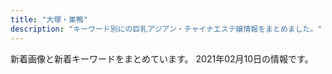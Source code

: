 ```yaml
---
title: "大塚・巣鴨"
description: "キーワード別にの巨乳アジアン・チャイナエステ嬢情報をまとめました。"
---
```


新着画像と新着キーワードをまとめています。
2021年02月10日の情報です。

<DmmAffiliateIns />
<KeywordTable
  shops={
    [
    {
        "name": "\u30de\u30b7\u30e5\u30de\u30ed",
        "keywords": {},
        "station": "JR\u99d2\u8fbc\u99c5\u6771\u53e3",
        "url": "http://arm-es.com/",
        "img_links": [
            "http://arm-es.com/media/sites/13/elementor/thumbs/1612941267-3-p2nc2n5s8wdne3iijmujipa4axtqhup7qyec8bx9rs.jpg",
            "http://arm-es.com/media/sites/13/2021/02/1612779404-flash.jpg",
            "http://arm-es.com/media/sites/13/elementor/thumbs/1612941358-6-p2nc50p4hwo04c242i90pvxr9n6a4w3lmuj88837vk.jpg",
            "http://arm-es.com/media/sites/13/elementor/thumbs/1612941284-4-p2nc3351h2zivgvaybr7738yehmz4pgnh5hle19ku0.jpg",
            "http://arm-es.com/media/sites/13/elementor/thumbs/1612941267-3-p2nc2n5t7zewrticxz9ywzit7kvvofo0z361k1m1ls.jpg",
            "http://arm-es.com/media/sites/13/elementor/thumbs/1612941410-5-p2nc6dkpe7hnic39qqy6x9d191f82kitxforuwdz20.jpg",
            "http://arm-es.com/media/sites/13/2021/02/1612776477-top.jpg",
            "http://arm-es.com/media/sites/13/2021/02/r1-1.jpg",
            "http://arm-es.com/media/sites/13/elementor/thumbs/1612941250-2-p2nc276jzst1ag5kjadb8ljz412n1kwl8w2sec9qjk.jpg",
            "http://arm-es.com/media/sites/13/2021/02/r2-1.jpg",
            "http://arm-es.com/media/sites/13/elementor/thumbs/1612941234-1-p2nc1s54yg8g4orez3va4pcllv4rmf8vutn0pww1b4.jpg",
            "http://arm-es.com/media/sites/13/elementor/thumbs/1612941250-2-p2nc276j0prrwq5q4xxvubba7e0huzxs0rb32mkypk.jpg",
            "http://arm-es.com/media/sites/13/elementor/thumbs/1612941358-6-p2nc50p3itmqqm29o5tlblp2d044yb4sepriwieg1k.jpg",
            "http://arm-es.com/media/sites/13/2021/02/1612941410-5.jpg",
            "http://arm-es.com/media/sites/13/elementor/thumbs/1612941234-1-p2nc1s53zd76qyrkkrfuqf3wp82mfua2movbe779h4.jpg",
            "http://arm-es.com/media/sites/13/2021/02/1612779406-flash1.jpg",
            "http://arm-es.com/media/sites/13/elementor/thumbs/1612941284-4-p2nc3352g60s96v5co6mldhnb4p4bafgpa9apqyco0.jpg"
        ]
    },
    {
        "url": "http://iyasi.relaxnabi.com/",
        "keywords": {
            "90": 1,
            "F": 1,
            "E": 4,
            "88": 1,
            "C": 4,
            "D": 9,
            "89": 1,
            "92": 1,
            "G": 1
        },
        "station": "JR\u5927\u585a\u99c5\u5357\u53e3",
        "name": "\u7652\u3057\u306e\u5fc3",
        "img_links": [
            "http://iyasi.relaxnabi.com/css/staff/staff29.jpg",
            "http://iyasi.relaxnabi.com/css/staff/staff0002.jpg",
            "http://iyasi.relaxnabi.com/css/staff/staff53-a.jpg",
            "http://iyasi.relaxnabi.com/css/staff/staff007-a.jpg",
            "http://iyasi.relaxnabi.com/css/staff/staff33-b.jpg",
            "http://iyasi.relaxnabi.com/css/nav/nav-005.png",
            "http://iyasi.relaxnabi.com/css/staff/staff49.jpg",
            "http://iyasi.relaxnabi.com/css/staff/staff53.jpg",
            "http://iyasi.relaxnabi.com/css/staff/staff33-d.jpg",
            "http://iyasi.relaxnabi.com/css/staff/staff41-a.jpg",
            "http://iyasi.relaxnabi.com/css/staff/staff39-b.jpg",
            "http://iyasi.relaxnabi.com/css/staff/staff0002-a.jpg",
            "http://iyasi.relaxnabi.com/css/staff/staff37.jpg",
            "http://iyasi.relaxnabi.com/css/staff/staff39.jpg",
            "http://iyasi.relaxnabi.com/css/nav/nav-004.png",
            "http://iyasi.relaxnabi.com/css/top0004-right.jpg",
            "http://iyasi.relaxnabi.com/css/staff/staff26-a.jpg",
            "http://iyasi.relaxnabi.com/css/staff/staff006.jpg",
            "http://iyasi.relaxnabi.com/css/staff/staff019-a.jpg",
            "http://iyasi.relaxnabi.com/css/staff/staff37-a.jpg",
            "http://iyasi.relaxnabi.com/css/staff/staff26.jpg",
            "http://iyasi.relaxnabi.com/css/staff/staff46-a.jpg",
            "http://iyasi.relaxnabi.com/css/staff/naiyo01.jpg",
            "http://iyasi.relaxnabi.com/css/staff/staff46.jpg",
            "http://iyasi.relaxnabi.com/css/staff/staff016-a.jpg",
            "http://iyasi.relaxnabi.com/css/staff/staff0002-b.jpg",
            "http://iyasi.relaxnabi.com/css/top03.jpg",
            "http://iyasi.relaxnabi.com/css/staff/staff49-a.jpg",
            "http://iyasi.relaxnabi.com/css/recurit07.jpg",
            "http://iyasi.relaxnabi.com/css/staff/staff39-a.jpg",
            "http://iyasi.relaxnabi.com/css/top04-left.jpg",
            "http://iyasi.relaxnabi.com/css/staff/staff018.jpg",
            "http://iyasi.relaxnabi.com/css/staff/staff016.jpg",
            "http://iyasi.relaxnabi.com/css/staff/staff24-b.jpg",
            "http://iyasi.relaxnabi.com/css/staff/staff38-a.jpg",
            "http://iyasi.relaxnabi.com/css/staff/staff019.jpg",
            "http://iyasi.relaxnabi.com/css/staff/staff24.jpg",
            "http://iyasi.relaxnabi.com/css/staff/staff40.jpg",
            "http://iyasi.relaxnabi.com/css/staff/staff52-a.jpg",
            "http://iyasi.relaxnabi.com/css/staff/staff33.jpg",
            "http://iyasi.relaxnabi.com/css/staff/staff29-a.jpg",
            "http://iyasi.relaxnabi.com/css/staff/staff007-b.jpg",
            "http://iyasi.relaxnabi.com/css/staff/staff33-c.jpg",
            "http://iyasi.relaxnabi.com/css/top01.jpg",
            "http://iyasi.relaxnabi.com/css/staff/staff45.jpg",
            "http://iyasi.relaxnabi.com/css/staff/staff007.jpg",
            "http://iyasi.relaxnabi.com/css/staff/staff47-a.jpg",
            "http://iyasi.relaxnabi.com/css/staff/staff38.jpg",
            "http://iyasi.relaxnabi.com/css/staff/staff29-b.jpg",
            "http://iyasi.relaxnabi.com/css/staff/staff26-b.jpg",
            "http://iyasi.relaxnabi.com/css/nav/nav-006.png",
            "http://iyasi.relaxnabi.com/css/staff/staff51.jpg",
            "http://iyasi.relaxnabi.com/css/staff/staff41.jpg",
            "http://iyasi.relaxnabi.com/css/staff/staff47.jpg",
            "http://iyasi.relaxnabi.com/css/staff/naiyo02.jpg",
            "http://iyasi.relaxnabi.com/css/staff/staff44.jpg",
            "http://iyasi.relaxnabi.com/css/staff/staff33-a.jpg",
            "http://iyasi.relaxnabi.com/css/nav/nav-001.png",
            "http://iyasi.relaxnabi.com/css/staff/staff006-a.jpg",
            "http://iyasi.relaxnabi.com/css/staff/staff24-a.jpg",
            "http://iyasi.relaxnabi.com/css/nav/nav-002.png",
            "http://iyasi.relaxnabi.com/css/staff/staff28-a.jpg",
            "http://iyasi.relaxnabi.com/css/staff/staff018-a.jpg",
            "http://iyasi.relaxnabi.com/css/staff/staff44-a.jpg",
            "http://iyasi.relaxnabi.com/css/staff/staff37-b.jpg",
            "http://iyasi.relaxnabi.com/css/staff/staff45-a.jpg",
            "http://iyasi.relaxnabi.com/css/c-00001.jpg",
            "http://iyasi.relaxnabi.com/css/tel09.png",
            "http://iyasi.relaxnabi.com/css/staff/staff28.jpg",
            "http://iyasi.relaxnabi.com/css/staff/staff29-c.jpg",
            "http://iyasi.relaxnabi.com/css/staff/staff33-e.jpg",
            "http://iyasi.relaxnabi.com/css/staff/staff52.jpg",
            "http://iyasi.relaxnabi.com/css/nav/nav-003.png",
            "http://iyasi.relaxnabi.com/css/staff/staff40-a.jpg"
        ]
    },
    {
        "url": "http://rin-este.info/",
        "station": "JR\u5927\u585a\u99c5\u5357\u53e3",
        "name": "\u51db\u82b1 \u308a\u3093\u304b",
        "img_links": [],
        "keywords": {}
    },
    {
        "station": "JR\u5de3\u9d28\u99c5\u6b63\u9762\u53e3",
        "url": "http://www.relax-luck.work/",
        "name": "Relax Luck",
        "img_links": [
            "http://www.relax-luck.work/sp/staff/siori.jpg",
            "http://www.relax-luck.work/sp/images/ta.png",
            "http://www.relax-luck.work/images/3.jpg",
            "http://www.relax-luck.work/sp/menu/staff.jpg",
            "http://www.relax-luck.work/sp/staff/erika.jpg",
            "http://www.relax-luck.work/img/siori1.jpg",
            "http://www.relax-luck.work/sp/images/ac1.jpg",
            "http://www.relax-luck.work/sp/img/miho1.jpg",
            "http://www.relax-luck.work/images/staff_t.jpg",
            "http://www.relax-luck.work/img/miho2.jpg",
            "http://www.relax-luck.work/sp/img/sizuka2.jpg",
            "http://www.relax-luck.work/sp/images/footer.jpg",
            "http://www.relax-luck.work/sp/menu/top.jpg",
            "http://www.relax-luck.work/sp/images/tel.png",
            "http://www.relax-luck.work/images/rec1.jpg",
            "http://www.relax-luck.work/img/erika1.jpg",
            "http://www.relax-luck.work/sp/img/siori1.jpg",
            "http://www.relax-luck.work/sp/staff/miho.jpg",
            "http://www.relax-luck.work/images/ac1.jpg",
            "http://www.relax-luck.work/images/sys.png",
            "http://www.relax-luck.work/images/sm.jpg",
            "http://www.relax-luck.work/sp/images/int1.png",
            "http://www.relax-luck.work/sp/images/int2.png",
            "http://www.relax-luck.work/img/siori2.jpg",
            "http://www.relax-luck.work/images/rec2.jpg",
            "http://www.relax-luck.work/img/miho1.jpg",
            "http://www.relax-luck.work/img/sizuka1.jpg",
            "http://www.relax-luck.work/images/4.jpg",
            "http://www.relax-luck.work/sp/images/head.jpg",
            "http://www.relax-luck.work/images/news_t.jpg",
            "http://www.relax-luck.work/sp/img/miho2.jpg",
            "http://www.relax-luck.work/sp/images/rec2.jpg",
            "http://www.relax-luck.work/images/int2.png",
            "http://www.relax-luck.work/sp/images/sys.png",
            "http://www.relax-luck.work/sp/img/erika2.jpg",
            "http://www.relax-luck.work/images/2.jpg",
            "http://www.relax-luck.work/img/sizuka2.jpg",
            "http://www.relax-luck.work/sp/img/sizuka1.jpg",
            "http://www.relax-luck.work/sp/staff/sizuka.jpg",
            "http://www.relax-luck.work/sp/images/interior_t.jpg",
            "http://www.relax-luck.work/sp/images/ac1.png",
            "http://www.relax-luck.work/sp/img/siori2.jpg",
            "http://www.relax-luck.work/images/interior_t.jpg",
            "http://www.relax-luck.work/images/tr.jpg",
            "http://www.relax-luck.work/sp/img/erika1.jpg",
            "http://www.relax-luck.work/images/1.jpg",
            "http://www.relax-luck.work/sp/images/news.jpg",
            "http://www.relax-luck.work/images/head.jpg",
            "http://www.relax-luck.work/images/ta.jpg",
            "http://www.relax-luck.work/sp/images/staff_t.jpg",
            "http://www.relax-luck.work/sp/images/rec1.jpg",
            "http://www.relax-luck.work/img/erika2.jpg",
            "http://www.relax-luck.work/images/int1.png"
        ],
        "keywords": {}
    },
    {
        "name": "\u304a\u5e30\u308aBABY",
        "url": "http://es-romance.work/",
        "station": "JR\u5de3\u9d28\u99c5\u6b63\u9762\u53e3",
        "img_links": [
            "http://es-romance.work/_src/50572196/wechatimg401_20201111115842621.jpg",
            "http://es-romance.work/_src/52594244/wechatimg68_20210116175936714.jpg",
            "http://es-romance.work/_src/51012029/wechatimg29_20201216144753098.jpg",
            "http://es-romance.work/_src/53002545/wechatimg144.jpg",
            "http://es-romance.work/_src/53002535/wechatimg184.jpg",
            "http://es-romance.work/_src/53002536/wechatimg189.jpg",
            "http://es-romance.work/_src/53050108/wechatimg146_20210209143323225.jpg",
            "http://es-romance.work/_src/50801641/wechatimg1562.jpg",
            "http://es-romance.work/_src/51012034/wechatimg26_20201216144753104.jpg",
            "http://es-romance.work/_src/51884534/wechatimg69_20210116175936641.jpg",
            "http://es-romance.work/_src/50572200/wechatimg403_20201111115842580.jpg",
            "http://es-romance.work/_src/51012023/wechatimg26_20201216144753104.jpg",
            "http://es-romance.work/_src/50801638/wechatimg1561.jpg",
            "http://es-romance.work/_src/52594297/wechatimg184.jpg",
            "http://es-romance.work/_src/52594245/wechatimg69_20210116175936641.jpg",
            "http://es-romance.work/_src/50572170/slider5_20201209160139125.jpg",
            "http://es-romance.work/_src/51012166/wechatimg28_20201216144753096.jpg",
            "http://es-romance.work/_src/50906838/wechatimg1563.jpg",
            "http://es-romance.work/_src/50572199/wechatimg403_20201111115842580.jpg",
            "http://es-romance.work/_src/53002542/wechatimg145.jpg",
            "http://es-romance.work/_src/51884528/wechatimg70_20210116175936719.jpg",
            "http://es-romance.work/_src/53002544/wechatimg144.jpg",
            "http://es-romance.work/_src/50572177/navinavi_02.png",
            "http://es-romance.work/_src/50927124/wechatimg1619.jpg",
            "http://es-romance.work/_src/50572198/wechatimg403_20201111115842580.jpg",
            "http://es-romance.work/_src/53002547/wechatimg146_20210209143323225.jpg",
            "http://es-romance.work/_src/51012026/wechatimg28_20201216144753096.jpg",
            "http://es-romance.work/_src/50927258/wechatimg1613.jpg",
            "http://es-romance.work/_src/52594292/wechatimg188.jpg",
            "http://es-romance.work/_src/50927120/wechatimg1613.jpg",
            "http://es-romance.work/_src/51884533/wechatimg69_20210116175936641.jpg",
            "http://es-romance.work/_src/52594298/wechatimg184.jpg",
            "http://es-romance.work/_src/52594293/wechatimg189.jpg",
            "http://es-romance.work/_src/51012024/wechatimg29_20201216144753098.jpg",
            "http://es-romance.work/_src/50927123/wechatimg1619.jpg",
            "http://es-romance.work/_src/53050106/wechatimg145.jpg",
            "http://es-romance.work/_src/50572185/slider3_20201209160139119.jpg",
            "http://es-romance.work/_src/52594294/wechatimg189.jpg",
            "http://es-romance.work/_src/53002540/wechatimg145.jpg",
            "http://es-romance.work/_src/50572193/wechatimg402.jpg",
            "http://es-romance.work/_src/52594296/wechatimg184.jpg",
            "http://es-romance.work/_src/50572203/wechatimg401_20201111115842621.jpg",
            "http://es-romance.work/_src/53002546/wechatimg146_20210209143323225.jpg",
            "http://es-romance.work/_src/51012028/wechatimg28_20201216144753096.jpg",
            "http://es-romance.work/_src/50906837/wechatimg1563.jpg",
            "http://es-romance.work/_src/50801636/wechatimg1561.jpg",
            "http://es-romance.work/_src/50572194/wechatimg402.jpg",
            "http://es-romance.work/_src/53050107/wechatimg144.jpg",
            "http://es-romance.work/_src/50927126/wechatimg1478.jpg",
            "http://es-romance.work/_src/51012033/wechatimg26_20201216144753104.jpg",
            "http://es-romance.work/_src/50572175/navinavi_01.png",
            "http://es-romance.work/_src/53002537/wechatimg188.jpg",
            "http://es-romance.work/_src/50801639/wechatimg1562.jpg",
            "http://es-romance.work/_src/51884530/wechatimg68_20210116175936714.jpg",
            "http://es-romance.work/_src/51884526/wechatimg70_20210116175936719.jpg",
            "http://es-romance.work/_src/50927121/wechatimg1613.jpg",
            "http://es-romance.work/_src/50801637/wechatimg1561.jpg",
            "http://es-romance.work/_src/50572186/slider1_20201209160139057.jpg",
            "http://es-romance.work/_src/51884531/wechatimg68_20210116175936714.jpg",
            "http://es-romance.work/_src/53002543/wechatimg144.jpg",
            "http://es-romance.work/_src/51012032/wechatimg26_20201216144753104.jpg",
            "http://es-romance.work/_src/50572195/wechatimg401_20201111115842621.jpg",
            "http://es-romance.work/_src/51884529/wechatimg68_20210116175936714.jpg",
            "http://es-romance.work/_src/52594291/wechatimg188.jpg",
            "http://es-romance.work/_src/50927128/wechatimg1478.jpg",
            "http://es-romance.work/_src/50572192/wechatimg402.jpg",
            "http://es-romance.work/_src/51884523/wechatimg2181.jpg",
            "http://es-romance.work/_src/51012027/wechatimg28_20201216144753096.jpg",
            "http://es-romance.work/_src/50927122/wechatimg1613.jpg",
            "http://es-romance.work/_src/51884524/wechatimg2181.jpg",
            "http://es-romance.work/_src/50927125/wechatimg1619.jpg",
            "http://es-romance.work/_src/50927127/wechatimg1478.jpg",
            "http://es-romance.work/_src/50572128/_k3_4082.jpg",
            "http://es-romance.work/_src/50572184/slider2_20201209160139115.jpg",
            "http://es-romance.work/_src/52594290/wechatimg188.jpg",
            "http://es-romance.work/_src/51012030/wechatimg29_20201216144753098.jpg",
            "http://es-romance.work/_src/50572179/cam.jpg",
            "http://es-romance.work/_src/50572197/wechatimg401_20201111115842621.jpg",
            "http://es-romance.work/_src/50801632/wechatimg1562.jpg",
            "http://es-romance.work/_src/53002548/wechatimg146_20210209143323225.jpg",
            "http://es-romance.work/_src/51012031/wechatimg29_20201216144753098.jpg",
            "http://es-romance.work/_src/50572180/cam.jpg",
            "http://es-romance.work/_src/52594295/wechatimg189.jpg",
            "http://es-romance.work/_src/50572204/wechatimg401_20201111115842621.jpg",
            "http://es-romance.work/_src/51884532/wechatimg69_20210116175936641.jpg",
            "http://es-romance.work/_src/53002541/wechatimg145.jpg",
            "http://es-romance.work/_src/50906836/wechatimg1563.jpg",
            "http://es-romance.work/_src/50801631/wechatimg1562.jpg",
            "http://es-romance.work/_src/50927114/wechatimg1613.jpg",
            "http://es-romance.work/_src/50801640/wechatimg1562.jpg",
            "http://es-romance.work/_src/51884527/wechatimg70_20210116175936719.jpg",
            "http://es-romance.work/_src/52594243/wechatimg70_20210116175936719.jpg",
            "http://es-romance.work/_src/50572130/wechatimg198_20190126093224863.jpg"
        ],
        "keywords": {}
    },
    {
        "station": "JR\u99d2\u8fbc\u99c5\u5357\u53e3",
        "img_links": [
            "http://iyashinomori.oks.bz/images/room1.jpg",
            "http://iyashinomori.oks.bz/images/s_staff.png",
            "http://iyashinomori.oks.bz/images/s_news.jpg",
            "http://iyashinomori.oks.bz/photos/sites/72/2020/10/2020101903314748.jpg",
            "http://iyashinomori.oks.bz/photos/sites/72/2020/10/2020101903314523.jpg",
            "http://iyashinomori.oks.bz/photos/sites/72/2020/10/2020101903314625.jpg",
            "http://iyashinomori.oks.bz/photos/sites/72/2020/10/2020101903342723.jpg",
            "http://iyashinomori.oks.bz/images/mobile.jpg",
            "http://iyashinomori.oks.bz/images/bj2.jpg",
            "http://iyashinomori.oks.bz/images/room2.jpg",
            "http://iyashinomori.oks.bz/images/room3.jpg",
            "http://iyashinomori.oks.bz/images/top.jpg",
            "http://iyashinomori.oks.bz/photos/sites/72/2020/10/2020101903203761.jpg",
            "http://iyashinomori.oks.bz/images/room4.jpg",
            "http://iyashinomori.oks.bz/images/bj3.jpg"
        ],
        "url": "http://iyashinomori.oks.bz/",
        "name": "\u7652\u3057\u306e\u68ee",
        "keywords": {}
    },
    {
        "url": "http://mermaid.tyo.ac/",
        "img_links": [
            "http://mermaid.tyo.ac/images/themes/blue/s_news.png",
            "http://mermaid.tyo.ac/photos/sites/9/2020/07/2020070504013841.jpg",
            "http://mermaid.tyo.ac/photos/sites/9/2021/01/202101060719336.jpg",
            "http://mermaid.tyo.ac/images/themes/blue/s_newface.png",
            "http://mermaid.tyo.ac/images/room2.jpg",
            "http://mermaid.tyo.ac/images/themes/blue/s_zysx.png",
            "http://mermaid.tyo.ac/photos/sites/9/2021/01/2021010607193459.jpg",
            "http://mermaid.tyo.ac/images/themes/blue/no1.png",
            "http://mermaid.tyo.ac/photos/sites/9/2020/07/202007050401371.jpg",
            "http://mermaid.tyo.ac/photos/sites/9/2021/01/2021010607375590.jpg",
            "http://mermaid.tyo.ac/photos/sites/9/2021/01/2021010607193226.jpg",
            "http://mermaid.tyo.ac/images/themes/blue/line.png",
            "http://mermaid.tyo.ac/images/room3.jpg",
            "http://mermaid.tyo.ac/photos/sites/9/2021/01/2021010607193228.jpg",
            "http://mermaid.tyo.ac/images/themes/blue/s_link.png",
            "http://mermaid.tyo.ac/images/themes/blue/s_staff.png",
            "http://mermaid.tyo.ac/photos/sites/9/2020/07/2020070504013051.jpg",
            "http://mermaid.tyo.ac/images/themes/blue/s_pickup.png",
            "http://mermaid.tyo.ac/photos/sites/9/2020/07/2020070504014544.jpg",
            "http://mermaid.tyo.ac/photos/sites/9/2020/07/2020070504013113.jpg",
            "http://mermaid.tyo.ac/photos/sites/9/2020/07/202007050401424.jpg",
            "http://mermaid.tyo.ac/photos/sites/9/2021/01/2021010607374113.jpg",
            "http://mermaid.tyo.ac/photos/sites/9/2020/07/2020070504014629.jpg",
            "http://mermaid.tyo.ac/images/room4.jpg",
            "http://mermaid.tyo.ac/photos/sites/9/2020/07/2020070504014156.jpg",
            "http://mermaid.tyo.ac/images/themes/blue/r3.jpg",
            "http://mermaid.tyo.ac/images/themes/blue/no2.png",
            "http://mermaid.tyo.ac/photos/sites/9/2020/07/2020070504013427.jpg",
            "http://mermaid.tyo.ac/photos/sites/9/2020/07/2020070504012584.jpg",
            "http://mermaid.tyo.ac/photos/sites/9/2020/07/2020070504014471.jpg",
            "http://mermaid.tyo.ac/images/themes/blue/mobile.jpg",
            "http://mermaid.tyo.ac/photos/sites/9/2020/07/2020070504013325.jpg",
            "http://mermaid.tyo.ac/photos/sites/9/2021/01/2021010607373428.jpg",
            "http://mermaid.tyo.ac/photos/sites/9/2021/01/2021010607374728.jpg",
            "http://mermaid.tyo.ac/photos/sites/9/2020/07/2020070504012859.jpg",
            "http://mermaid.tyo.ac/photos/sites/9/2020/07/2020070504013943.jpg",
            "http://mermaid.tyo.ac/images/themes/blue/s_ranking.png",
            "http://mermaid.tyo.ac/photos/sites/9/2021/01/2021010607193192.jpg",
            "http://mermaid.tyo.ac/photos/sites/9/2020/07/2020070504013573.jpg",
            "http://mermaid.tyo.ac/images/room1.jpg",
            "http://mermaid.tyo.ac/photos/sites/9/2020/07/2020070504012720.jpg"
        ],
        "keywords": {
            "85": 18,
            "87": 6,
            "C": 30,
            "83": 6,
            "86": 24,
            "D": 42,
            "E": 6
        },
        "station": "\u897f\u5de3\u9d28\u99c5A3\u53e3",
        "name": "RelaCute no.1\u30fb\u30ea\u30e9\u30ad\u30e5\u30fc\u30c8 no.1"
    },
    {
        "keywords": {
            "C": 14,
            "86": 4,
            "D": 4,
            "85": 3,
            "E": 3,
            "87": 3,
            "88": 3
        },
        "url": "http://relax-orange.work/",
        "station": "JR\u5de3\u9d28\u99c5\u5317\u53e3",
        "img_links": [
            "http://relax-orange.work/img/sta1.jpg",
            "http://relax-orange.work/img/m5.png",
            "http://relax-orange.work/img/s3.jpg",
            "http://relax-orange.work/img/m30.png",
            "http://relax-orange.work/img/m6.png",
            "http://relax-orange.work/img/sta3.jpg",
            "http://relax-orange.work/img/st3.jpg",
            "http://relax-orange.work/img/m3.png",
            "http://relax-orange.work/i/img/s3.jpg",
            "http://relax-orange.work/i/img/kanban.jpg",
            "http://relax-orange.work/img/m2.png",
            "http://relax-orange.work/i/img/s5.jpg",
            "http://relax-orange.work/img/s5.jpg",
            "http://relax-orange.work/img/m4.png",
            "http://relax-orange.work/img/s1.jpg",
            "http://relax-orange.work/img/m20.png",
            "http://relax-orange.work/img/s2.jpg",
            "http://relax-orange.work/img/mobile-botton-0.png",
            "http://relax-orange.work/img/st5.jpg",
            "http://relax-orange.work/img/m60.png",
            "http://relax-orange.work/img/sta5.jpg",
            "http://relax-orange.work/img/m1.png",
            "http://relax-orange.work/i/img/r4.jpg",
            "http://relax-orange.work/img/nos.jpg",
            "http://relax-orange.work/i/img/r3.jpg",
            "http://relax-orange.work/i/img/r1.jpg",
            "http://relax-orange.work/i/img/s2.jpg",
            "http://relax-orange.work/img/kanban.jpg",
            "http://relax-orange.work/i/img/acc.jpg",
            "http://relax-orange.work/i/img/s1.jpg",
            "http://relax-orange.work/img/m40.png",
            "http://relax-orange.work/i/img/r2.jpg",
            "http://relax-orange.work/img/sta2.jpg",
            "http://relax-orange.work/img/st1.jpg",
            "http://relax-orange.work/img/m50.png",
            "http://relax-orange.work/img/st2.jpg",
            "http://relax-orange.work/i/img/sta5.jpg"
        ],
        "name": "\u30aa\u30ec\u30f3\u30b8"
    },
    {
        "station": "JR\u99d2\u8fbc\u99c5\u5317\u53e3",
        "url": "http://koukou.ests.co/",
        "keywords": {
            "87": 1,
            "85": 1,
            "86": 2,
            "D": 4
        },
        "name": "\u3046\u3055\u304e",
        "img_links": [
            "http://koukou.ests.co/images/acc4.jpg",
            "http://koukou.a1.jps.cm/upload/sites/26/2020/07/2020071510180978-350x467.jpg",
            "http://koukou.a1.jps.cm/upload/sites/26/2020/07/2020071510180978-200x268.jpg",
            "http://koukou.ests.co/images/bjs3.jpg",
            "http://koukou.ests.co/images/news.jpg",
            "http://koukou.a1.jps.cm/upload/sites/26/2020/08/2020080301274439-350x467.jpg",
            "http://koukou.ests.co/images/mobile.jpg",
            "http://koukou.ests.co/images/link_line.jpg",
            "http://koukou.a1.jps.cm/upload/sites/26/2021/01/2021013006464349-200x268.jpg",
            "http://koukou.a1.jps.cm/upload/sites/26/2020/10/202010230133115-200x268.jpg",
            "http://koukou.ests.co/images/acc2.jpg",
            "http://koukou.ests.co/images/top.jpg",
            "http://koukou.a1.jps.cm/upload/sites/26/2021/01/2021013006464349-350x467.jpg",
            "http://koukou.ests.co/images/acc1.jpg",
            "http://koukou.a1.jps.cm/upload/sites/26/2020/10/202010230133115-350x467.jpg",
            "http://koukou.ests.co/images/staff_line.jpg",
            "http://koukou.ests.co/images/pick.jpg",
            "http://koukou.a1.jps.cm/upload/sites/26/2020/08/2020080301274439-200x268.jpg",
            "http://koukou.ests.co/images/acc3.jpg"
        ]
    },
    {
        "name": "\u30b9\u30c8\u30fc\u30ea\u30fc",
        "keywords": {
            "88": 6,
            "D": 8,
            "89": 2
        },
        "img_links": [
            "http://www.ko-story.com/css/staff/staff-0013-a.jpg",
            "http://www.ko-story.com/css/staff/staff-012-b.jpg",
            "http://www.ko-story.com/css/top01-left03.jpg",
            "http://www.ko-story.com/css/staff/staff-010-a.jpg",
            "http://www.ko-story.com/css/main-girl02.png",
            "http://www.ko-story.com/css/main-staff03.jpg",
            "http://www.ko-story.com/css/nav/nav-001.jpg",
            "http://www.ko-story.com/css/staff/staff-012-a.jpg",
            "http://www.ko-story.com/css/staff/staff-0014-a.jpg",
            "http://www.ko-story.com/css/tel01.png",
            "http://www.ko-story.com/css/nav/nav-003.jpg",
            "http://www.ko-story.com/css/osusume-011.jpg",
            "http://www.ko-story.com/css/staff/staff-0013-b.jpg",
            "http://www.ko-story.com/css/nav/nav-007.jpg",
            "http://www.ko-story.com/css/osusume-00014a.jpg",
            "http://www.ko-story.com/css/top01-left01.png",
            "http://www.ko-story.com/css/nav/nav-005.jpg",
            "http://www.ko-story.com/css/head-change.jpg",
            "http://www.ko-story.com/css/osusume-013.jpg",
            "http://www.ko-story.com/css/staff/staff-0014-b.jpg",
            "http://www.ko-story.com/css/nav/nav-004.jpg",
            "http://www.ko-story.com/css/nav/nav-002.jpg",
            "http://www.ko-story.com/css/top01-left02.jpg",
            "http://www.ko-story.com/css/nav/nav-006.jpg",
            "http://www.ko-story.com/css/main-staff01.jpg",
            "http://www.ko-story.com/css/staff/staff-010-b.jpg"
        ],
        "station": "JR\u99d2\u8fbc\u99c5\u5357\u53e3",
        "url": "http://www.ko-story.com/"
    },
    {
        "img_links": [
            "https://townnet.ne.jp/myondon/top/staff/img/aya.jpg",
            "https://townnet.ne.jp/myondon/top/view/img/v_02.jpg",
            "https://townnet.ne.jp/myondon/top/view/img/v_05.jpg",
            "https://townnet.ne.jp/myondon/top/img/information.jpg",
            "https://townnet.ne.jp/myondon/top/view/img/s_04.jpg",
            "https://townnet.ne.jp/myondon/top/staff/img/kaori.jpg",
            "https://townnet.ne.jp/myondon/top/view/img/v_04.jpg",
            "https://townnet.ne.jp/myondon/top/view/img/s_10.jpg",
            "https://townnet.ne.jp/myondon/top/img/net1.jpg",
            "https://townnet.ne.jp/myondon/top/access/img/kanban.jpg",
            "https://townnet.ne.jp/myondon/top/view/img/s_08.jpg",
            "https://townnet.ne.jp/myondon/top/system/img/price.jpg",
            "https://townnet.ne.jp/myondon/top/view/img/v_06.jpg",
            "https://townnet.ne.jp/myondon/top/staff/img/bb.jpg",
            "https://townnet.ne.jp/myondon/top/staff/img/g_6576.jpg",
            "https://townnet.ne.jp/myondon/top/view/img/s_01.jpg",
            "https://townnet.ne.jp/myondon/top/staff/img/mari.jpg",
            "https://townnet.ne.jp/myondon/img/img_02.jpg",
            "https://townnet.ne.jp/myondon/top/view/img/v_07.jpg",
            "https://townnet.ne.jp/myondon/top/view/img/s_12.jpg",
            "https://townnet.ne.jp/myondon/top/system/img/net.jpg",
            "https://townnet.ne.jp/myondon/top/view/img/s_07.jpg",
            "https://townnet.ne.jp/myondon/top/staff/img/kaori_1.jpg",
            "https://townnet.ne.jp/myondon/top/staff/img/hal.jpg",
            "https://townnet.ne.jp/myondon/top/view/img/v_08.jpg",
            "https://townnet.ne.jp/myondon/top/view/img/s_11.jpg",
            "https://townnet.ne.jp/myondon/top/view/img/s_03.jpg",
            "https://townnet.ne.jp/myondon/top/view/img/v_01.jpg",
            "https://townnet.ne.jp/myondon/top/view/img/s_06.jpg",
            "https://townnet.ne.jp/myondon/top/view/img/s_02.jpg",
            "https://townnet.ne.jp/myondon/top/view/img/v_03.jpg",
            "https://townnet.ne.jp/myondon/top/view/img/s_09.jpg",
            "https://townnet.ne.jp/myondon/top/view/img/s_05.jpg",
            "https://townnet.ne.jp/myondon/top/staff/img/jun2.jpg"
        ],
        "url": "https://townnet.ne.jp/myondon/",
        "station": "JR\u5927\u585a\u99c5\u5317\u53e3",
        "name": "\u660e\u6d1e",
        "keywords": {}
    },
    {
        "keywords": {},
        "img_links": [],
        "station": "JR\u99d2\u8fbc\u99c5\u6771\u53e3",
        "url": "http://ko-relax.info/",
        "name": "\u3066\u3082\u307f\u3084"
    },
    {
        "name": "\u99a8-\u304b\u304a\u308a-",
        "img_links": [],
        "keywords": {},
        "url": "http://rinpa-awa.info/",
        "station": "JR\u5927\u585a\u99c5\u5317\u53e3"
    },
    {
        "url": "http://relax-treat.com/",
        "station": "JR\u99d2\u8fbc\u99c5\u6771\u53e3",
        "img_links": [
            "http://relax-treat.com/staff/mei/01.jpg",
            "http://relax-treat.com/staff/haru/01.jpg",
            "http://relax-treat.com/css/nav/nav-003.jpg",
            "http://relax-treat.com/css/nav/nav-002.jpg",
            "http://relax-treat.com/staff/koko/02.jpg",
            "http://relax-treat.com/staff/ami/02.jpg",
            "http://relax-treat.com/staff/ami/01.jpg",
            "http://relax-treat.com/css/nav/nav-006.jpg",
            "http://relax-treat.com/staff/rumi/01.jpg",
            "http://relax-treat.com/staff/mei/02.jpg",
            "http://relax-treat.com/css/nav/nav-001.jpg",
            "http://relax-treat.com/staff/nana/01.jpg",
            "http://relax-treat.com/css/tel01.png",
            "http://relax-treat.com/staff/anna/02.jpg",
            "http://relax-treat.com/staff/ai/01.jpg",
            "http://relax-treat.com/css/staff/up.jpg",
            "http://relax-treat.com/css/top-left02.jpg",
            "http://relax-treat.com/css/staff/new.jpg",
            "http://relax-treat.com/css/nav/nav-004.jpg",
            "http://relax-treat.com/css/top02.jpg",
            "http://relax-treat.com/staff/koko/01.jpg",
            "http://relax-treat.com/css/nav/nav-005.jpg",
            "http://relax-treat.com/css/top-left0001.jpg",
            "http://relax-treat.com/staff/anna/01.jpg"
        ],
        "keywords": {},
        "name": "Chocolate -\u30c1\u30e7\u30b3\u30ec\u30fc\u30c8-"
    },
    {
        "station": "JR\u5927\u585a\u99c5\u5317\u53e3",
        "img_links": [],
        "url": "https://sakura.aoaoeo.com/",
        "keywords": {},
        "name": "SAKURA \u30ea\u30e9\u30af\u30bc\u30fc\u30b7\u30e7\u30f3"
    },
    {
        "url": "https://koi-relax.tokyo/",
        "img_links": [],
        "keywords": {},
        "name": "\u604b",
        "station": "JR\u5de3\u9d28\u99c5"
    }
]
}
/>
<DmmAffiliateScript />

